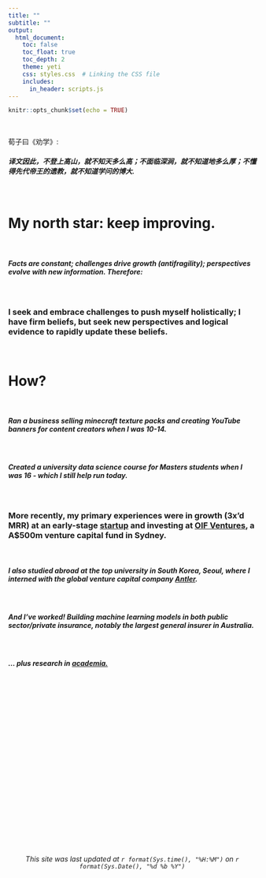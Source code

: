 ```yaml
---
title: ""
subtitle: ""
output:
  html_document:
    toc: false
    toc_float: true
    toc_depth: 2
    theme: yeti
    css: styles.css  # Linking the CSS file
    includes:
      in_header: scripts.js
---
```



```r
knitr::opts_chunk$set(echo = TRUE)
```

<br>

<h8>荀子曰《劝学》:</h8> 
<br>
<h5>
译文因此，不登上高山，就不知天多么高；不面临深涧，就不知道地多么厚；不懂得先代帝王的遗教，就不知道学问的博大.</h5>

<br>

<h1><strong>My north star: keep improving.</strong></h1>

<br>

<h5>Facts are constant; challenges drive growth (antifragility); perspectives evolve with new information. Therefore:</h5>

<br>

<h3>I seek and embrace challenges to push myself holistically; I have firm beliefs, but seek new perspectives and logical evidence to rapidly update these beliefs.</h3>

<br>
<h1><strong>How?</strong></h1>

<br>

<h5>Ran a business selling minecraft texture packs and creating YouTube banners for content creators when I was 10-14.</h5>

<br>

<h5>Created a university data science course for Masters students when I was 16 - which I still help run today.</h5>

<br>
<h3>More recently, my primary experiences were in growth (3x’d MRR) at an early-stage [startup](https://www.nextchapter.to/) and investing at [OIF Ventures](https://www.oifventures.com.au/), a A$500m venture capital fund in Sydney.</h3>

<br>
<h5>I also studied abroad at the top university in South Korea, Seoul, where I interned with the global venture capital company [Antler](https://www.antler.co/location/korea).</h5>

<br>
<h5>And I've worked! Building machine learning models in both public sector/private insurance, notably the largest general insurer in Australia.</h5>

<br>
<h5>... plus research in [academia.](https://conan1iu.github.io/academia_en.html)</h5>



<br>



<br>
<br>
<br>
<br>
<br>
<br>
<br>
<br>
<br>
<br>
<br>
<br>
<br>
<br>
<br>
<br>
<br>
<br>

<h6>
<center>*This site was last updated at `r format(Sys.time(), "%H:%M")` on `r format(Sys.Date(), "%d %b %Y")`*</center>
</h6>